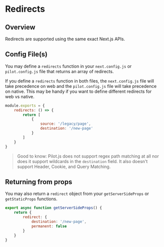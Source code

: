 # Redirects

## Overview

Redirects are supported using the same exact Next.js APIs.

## Config File(s)

You may define a `redirects` function in your `next.config.js` or `pilot.config.js` file that returns an array of redirects.

If you define a `redirects` function in both files, the `next.config.js` file will take precedence on web and the `pilot.config.js` file will take precedence on native. This may be handy if you want to define different redirects for web vs native.

```js:pilot.config.js
module.exports = {
	redirects: () => {
		return [
			{
				source: '/legacy/page',
				destination: '/new-page'
			}
		]
	}
}
```

> Good to know: Pilot.js does not support regex path matching at all nor does it support wildcards in the `destination` field. It also doesn't support Header, Cookie, and Query Matching.

## Returning from props

You may also return a `redirect` object from your `getServerSideProps` or `getStaticProps` functions.

```js:pages/legacy-page.js
export async function getServerSideProps() {
	return {
		redirect: {
			destination: '/new-page',
			permanent: false
		}
	}
}
```
